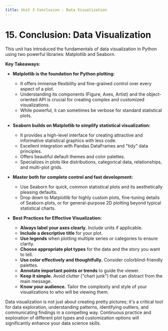 ```yaml
---
title: Unit 3 Conclusion - Data Visualization
---
```


# 15. Conclusion: Data Visualization

This unit has introduced the fundamentals of data visualization in Python using two powerful libraries: Matplotlib and Seaborn.

**Key Takeaways:**

-   **Matplotlib is the foundation for Python plotting:**
    -   It offers immense flexibility and fine-grained control over every aspect of a plot.
    -   Understanding its components (Figure, Axes, Artist) and the object-oriented API is crucial for creating complex and customized visualizations.
    -   While powerful, it can sometimes be verbose for standard statistical plots.

-   **Seaborn builds on Matplotlib to simplify statistical visualization:**
    -   It provides a high-level interface for creating attractive and informative statistical graphics with less code.
    -   Excellent integration with Pandas DataFrames and "tidy" data principles.
    -   Offers beautiful default themes and color palettes.
    -   Specializes in plots like distributions, categorical data, relationships, and multi-plot grids.

-   **Master both for complete control and fast development:**
    -   Use Seaborn for quick, common statistical plots and its aesthetically pleasing defaults.
    -   Drop down to Matplotlib for highly custom plots, fine-tuning details of Seaborn plots, or for general-purpose 2D plotting beyond typical statistical charts.

-   **Best Practices for Effective Visualization:**
    -   **Always label your axes clearly.** Include units if applicable.
    -   **Include a descriptive title** for your plot.
    -   **Use legends** when plotting multiple series or categories to ensure clarity.
    -   **Choose appropriate plot types** for the data and the story you want to tell.
    -   **Use color effectively and thoughtfully.** Consider colorblind-friendly palettes.
    -   **Annotate important points or trends** to guide the viewer.
    -   **Keep it simple.** Avoid clutter ("chart junk") that can distract from the main message.
    -   **Know your audience.** Tailor the complexity and style of your visualizations to who will be viewing them.

Data visualization is not just about creating pretty pictures; it's a critical tool for data exploration, understanding patterns, identifying outliers, and communicating findings in a compelling way. Continuous practice and exploration of different plot types and customization options will significantly enhance your data science skills.
